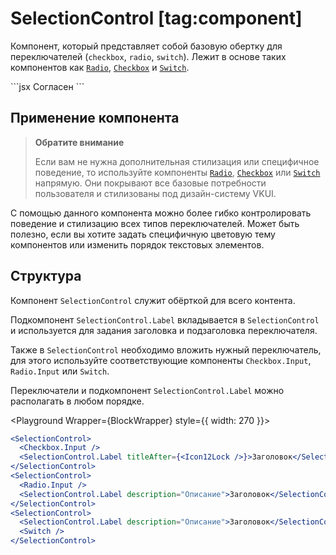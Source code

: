 <Overview group="utils">

# SelectionControl [tag:component]

Компонент, который представляет собой базовую обертку для переключателей (`checkbox`, `radio`, `switch`).
Лежит в основе таких компонентов как [`Radio`](/components/radio), [`Checkbox`](/components/checkbox) и [`Switch`](/components/switch).

</Overview>

<Playground>
  ```jsx
  <SelectionControl>
    <Checkbox.Input />
    <SelectionControl.Label>Согласен</SelectionControl.Label>
  </SelectionControl>
  ```
</Playground>

## Применение компонента

> **Обратите внимание**
>
> Если вам не нужна дополнительная стилизация или специфичное поведение, то используйте компоненты [`Radio`](/components/radio),
> [`Checkbox`](/components/checkbox) или [`Switch`](/components/switch) напрямую. Они покрывают все базовые потребности пользователя
> и стилизованы под дизайн-систему VKUI.

С помощью данного компонента можно более гибко контролировать поведение и стилизацию всех типов переключателей.
Может быть полезно, если вы хотите задать специфичную цветовую тему компонентов или изменить порядок
текстовых элементов.

## Структура

Компонент `SelectionControl` служит обёрткой для всего контента.

Подкомпонент `SelectionControl.Label` вкладывается в `SelectionControl` и используется для задания заголовка и подзаголовка переключателя.

Также в `SelectionControl` необходимо вложить нужный переключатель, для этого используйте соответствующие компоненты `Checkbox.Input`,
`Radio.Input` или `Switch`.

Переключатели и подкомпонент `SelectionControl.Label` можно располагать в любом порядке.


<Playground Wrapper={BlockWrapper} style={{ width: 270 }}>
  ```jsx
  <SelectionControl>
    <Checkbox.Input />
    <SelectionControl.Label titleAfter={<Icon12Lock />}>Заголовок</SelectionControl.Label>
  </SelectionControl>
  <SelectionControl>
    <Radio.Input />
    <SelectionControl.Label description="Описание">Заголовок</SelectionControl.Label>
  </SelectionControl>
  <SelectionControl>
    <SelectionControl.Label description="Описание">Заголовок</SelectionControl.Label>
    <Switch />
  </SelectionControl>
  ```
</Playground>
